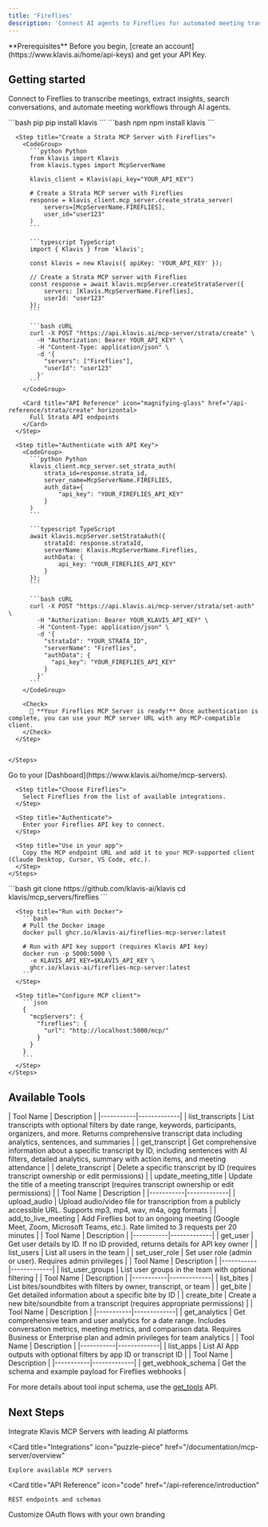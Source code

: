 ```yaml
---
title: 'Fireflies'
description: 'Connect AI agents to Fireflies for automated meeting transcription, note-taking, and conversation analysis'
---
```


<Info>
  **Prerequisites**
  Before you begin, [create an account](https://www.klavis.ai/home/api-keys) and get your API Key.
</Info>

## Getting started

Connect to Fireflies to transcribe meetings, extract insights, search conversations, and automate meeting workflows through AI agents.

<Tabs>
  <Tab title="API">
    <Steps>
      <Step title="Install the SDKs (optional)">
        <CodeGroup>
          ```bash pip
          pip install klavis
          ```
          ```bash npm
          npm install klavis
          ```
        </CodeGroup>
      </Step>
      
      <Step title="Create a Strata MCP Server with Fireflies">
        <CodeGroup>
          ```python Python
          from klavis import Klavis
          from klavis.types import McpServerName
          
          klavis_client = Klavis(api_key="YOUR_API_KEY")
          
          # Create a Strata MCP server with Fireflies
          response = klavis_client.mcp_server.create_strata_server(
              servers=[McpServerName.FIREFLIES],
              user_id="user123"
          )
          ```
          
          ```typescript TypeScript
          import { Klavis } from 'klavis';
          
          const klavis = new Klavis({ apiKey: 'YOUR_API_KEY' });
          
          // Create a Strata MCP server with Fireflies
          const response = await klavis.mcpServer.createStrataServer({
              servers: [Klavis.McpServerName.Fireflies],
              userId: "user123"
          });
          ```
          
          ```bash cURL
          curl -X POST "https://api.klavis.ai/mcp-server/strata/create" \
            -H "Authorization: Bearer YOUR_API_KEY" \
            -H "Content-Type: application/json" \
            -d '{
              "servers": ["Fireflies"],
              "userId": "user123"
            }'
          ```
        </CodeGroup>

        <Card title="API Reference" icon="magnifying-glass" href="/api-reference/strata/create" horizontal>
          Full Strata API endpoints
        </Card>
      </Step>
      
      <Step title="Authenticate with API Key">
        <CodeGroup>
          ```python Python
          klavis_client.mcp_server.set_strata_auth(
              strata_id=response.strata_id,
              server_name=McpServerName.FIREFLIES,
              auth_data={
                  "api_key": "YOUR_FIREFLIES_API_KEY"
              }
          )
          ```
          
          ```typescript TypeScript
          await klavis.mcpServer.setStrataAuth({
              strataId: response.strataId,
              serverName: Klavis.McpServerName.Fireflies,
              authData: {
                  api_key: "YOUR_FIREFLIES_API_KEY"
              }
          });
          ```
          
          ```bash cURL
          curl -X POST "https://api.klavis.ai/mcp-server/strata/set-auth" \
            -H "Authorization: Bearer YOUR_KLAVIS_API_KEY" \
            -H "Content-Type: application/json" \
            -d '{
              "strataId": "YOUR_STRATA_ID",
              "serverName": "Fireflies",
              "authData": {
                "api_key": "YOUR_FIREFLIES_API_KEY"
              }
            }'
          ```
        </CodeGroup>
        
        <Check>
          🎉 **Your Fireflies MCP Server is ready!** Once authentication is complete, you can use your MCP server URL with any MCP-compatible client.
        </Check>
      </Step>
      

    </Steps>
  </Tab>
  
  <Tab title="UI">
    <Steps>
      <Step title="Open Dashboard">
        Go to your [Dashboard](https://www.klavis.ai/home/mcp-servers).
      </Step>
      
      <Step title="Choose Fireflies">
        Select Fireflies from the list of available integrations.
      </Step>
      
      <Step title="Authenticate">
        Enter your Fireflies API key to connect.
      </Step>
      
      <Step title="Use in your app">
        Copy the MCP endpoint URL and add it to your MCP-supported client (Claude Desktop, Cursor, VS Code, etc.).
      </Step>
    </Steps>
  </Tab>
  
  <Tab title="Open Source">
    <Steps>
      <Step title="Clone repository (for developers to build from source)">
        ```bash
        git clone https://github.com/klavis-ai/klavis
        cd klavis/mcp_servers/fireflies
        ```
      </Step>
      
      <Step title="Run with Docker">
        ```bash
        # Pull the Docker image
        docker pull ghcr.io/klavis-ai/fireflies-mcp-server:latest
        
        # Run with API key support (requires Klavis API key)
        docker run -p 5000:5000 \
          -e KLAVIS_API_KEY=$KLAVIS_API_KEY \
          ghcr.io/klavis-ai/fireflies-mcp-server:latest
        ```
      </Step>
      
      <Step title="Configure MCP client">
        ```json
        {
          "mcpServers": {
            "fireflies": {
              "url": "http://localhost:5000/mcp/"
            }
          }
        }
        ```
      </Step>
    </Steps>
  </Tab>
</Tabs>

## Available Tools

<Accordion title="Transcript Management">
| Tool Name | Description |
|-----------|-------------|
| list_transcripts | List transcripts with optional filters by date range, keywords, participants, organizers, and more. Returns comprehensive transcript data including analytics, sentences, and summaries |
| get_transcript | Get comprehensive information about a specific transcript by ID, including sentences with AI filters, detailed analytics, summary with action items, and meeting attendance |
| delete_transcript | Delete a specific transcript by ID (requires transcript ownership or edit permissions) |
| update_meeting_title | Update the title of a meeting transcript (requires transcript ownership or edit permissions) |
</Accordion>

<Accordion title="Meeting Operations">
| Tool Name | Description |
|-----------|-------------|
| upload_audio | Upload audio/video file for transcription from a publicly accessible URL. Supports mp3, mp4, wav, m4a, ogg formats |
| add_to_live_meeting | Add Fireflies bot to an ongoing meeting (Google Meet, Zoom, Microsoft Teams, etc.). Rate limited to 3 requests per 20 minutes |
</Accordion>

<Accordion title="User Management">
| Tool Name | Description |
|-----------|-------------|
| get_user | Get user details by ID. If no ID provided, returns details for API key owner |
| list_users | List all users in the team |
| set_user_role | Set user role (admin or user). Requires admin privileges |
</Accordion>

<Accordion title="User Groups">
| Tool Name | Description |
|-----------|-------------|
| list_user_groups | List user groups in the team with optional filtering |
</Accordion>

<Accordion title="Soundbites/Clips">
| Tool Name | Description |
|-----------|-------------|
| list_bites | List bites/soundbites with filters by owner, transcript, or team |
| get_bite | Get detailed information about a specific bite by ID |
| create_bite | Create a new bite/soundbite from a transcript (requires appropriate permissions) |
</Accordion>

<Accordion title="Analytics">
| Tool Name | Description |
|-----------|-------------|
| get_analytics | Get comprehensive team and user analytics for a date range. Includes conversation metrics, meeting metrics, and comparison data. Requires Business or Enterprise plan and admin privileges for team analytics |
</Accordion>

<Accordion title="AI Apps">
| Tool Name | Description |
|-----------|-------------|
| list_apps | List AI App outputs with optional filters by app ID or transcript ID |
</Accordion>

<Accordion title="Webhooks">
| Tool Name | Description |
|-----------|-------------|
| get_webhook_schema | Get the schema and example payload for Fireflies webhooks |
</Accordion>

<Note>For more details about tool input schema, use the [get_tools](https://docs.klavis.ai/api-reference/mcp-server/get-tools) API.</Note>

## Next Steps

<CardGroup>
  <Card
    title="AI Platform Integrations"
    icon="robot"
    href="/documentation/ai-platform-integration/overview"
  >
    Integrate Klavis MCP Servers with leading AI platforms
  </Card>
  
  <Card
    title="Integrations"
    icon="puzzle-piece"
    href="/documentation/mcp-server/overview"
  >
    Explore available MCP servers
  </Card>
  
  <Card
    title="API Reference"
    icon="code"
    href="/api-reference/introduction"
  >
    REST endpoints and schemas
  </Card>
    <Card
    title="White-label Authentication"
    icon="palette"
    href="/documentation/auth/white-label"
  >
    Customize OAuth flows with your own branding
  </Card>
</CardGroup>

